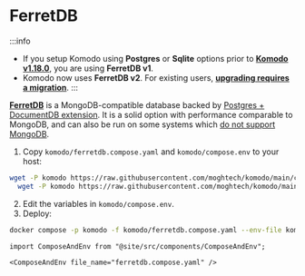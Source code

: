 # FerretDB

:::info
- If you setup Komodo using **Postgres** or **Sqlite** options prior to [**Komodo v1.18.0**](https://github.com/moghtech/komodo/releases/tag/v1.18.0), you are using **FerretDB v1**.
- Komodo now uses **FerretDB v2**. For existing users, [**upgrading requires a migration**](https://github.com/moghtech/komodo/blob/main/bin/util/docs/copy-database.md#ferretdb-v2-update-guide).
:::

[**FerretDB**](https://www.ferretdb.com) is a MongoDB-compatible database backed by [Postgres + DocumentDB extension](https://github.com/microsoft/documentdb).
It is a solid option with performance comparable to MongoDB, and can also be run on some systems which [do not support MongoDB](https://github.com/moghtech/komodo/issues/59).

1. Copy `komodo/ferretdb.compose.yaml` and `komodo/compose.env` to your host:
```bash
wget -P komodo https://raw.githubusercontent.com/moghtech/komodo/main/compose/ferretdb.compose.yaml && \
  wget -P komodo https://raw.githubusercontent.com/moghtech/komodo/main/compose/compose.env
```
2. Edit the variables in `komodo/compose.env`.
3. Deploy:

```bash
docker compose -p komodo -f komodo/ferretdb.compose.yaml --env-file komodo/compose.env up -d
```

```mdx-code-block
import ComposeAndEnv from "@site/src/components/ComposeAndEnv";

<ComposeAndEnv file_name="ferretdb.compose.yaml" />
```